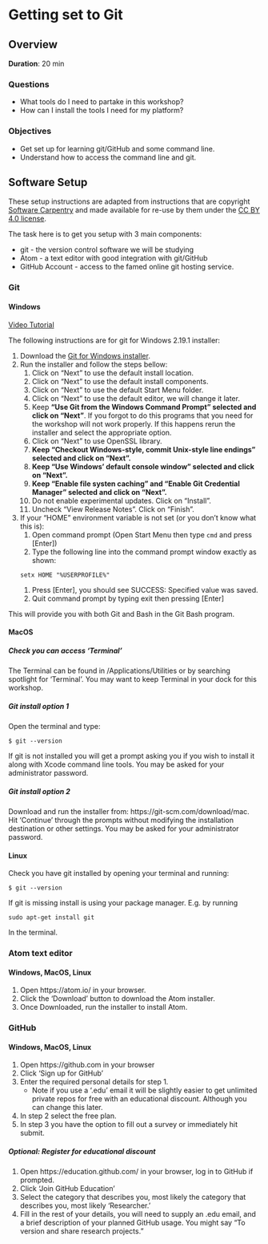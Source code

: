 # Getting set to Git

## Overview
**Duration**: 20 min

### Questions
* What tools do I need to partake in this workshop?
* How can I install the tools I need for my platform?

### Objectives
* Get set up for learning git/GitHub and some command line.
* Understand how to access the command line and git.

## Software Setup

These setup instructions are adapted from instructions that are copyright
[Software Carpentry](http://software-carpentry.org/) and made available for
re-use by them under the [CC BY 4.0
license](https://creativecommons.org/licenses/by/4.0/legalcode).

The task here is to get you setup with 3 main components:

  * git - the version control software we will be studying
  * Atom - a text editor with good integration with git/GitHub
  * GitHub Account - access to the famed online git hosting service.

### Git

#### Windows

[Video Tutorial](https://www.youtube.com/watch?v=339AEqk9c-8)

The following instructions are for git for Windows 2.19.1 installer:

1. Download the [Git for Windows installer](https://git-for-windows.github.io/).
1. Run the installer and follow the steps bellow:
    1. Click on "Next" to use the default install location.
    1. Click on "Next" to use the default install components.
    1. Click on "Next" to use the default Start Menu folder.
    1. Click on "Next" to use the default editor, we will change it later.
    1. Keep **"Use Git from the Windows Command Prompt" selected and click on "Next"**. If you forgot to do this programs that you need for the workshop will not work properly. If this happens rerun the installer and select the appropriate option.
    1. Click on "Next" to use OpenSSL library.
    1. **Keep "Checkout Windows-style, commit Unix-style line endings" selected and click on "Next".**
    1. **Keep "Use Windows' default console window" selected and click on "Next".**
    1. **Keep "Enable file systen caching" and "Enable Git Credential Manager" selected and click on "Next".** 
    1. Do not enable experimental updates. Click on "Install".
    1. Uncheck "View Release Notes". Click on "Finish".
1. If your "HOME" environment variable is not set (or you don't know what this is):
    1. Open command prompt (Open Start Menu then type `cmd`  and press [Enter])
    1. Type the following line into the command prompt window exactly as shown:

    ``` 
    setx HOME "%USERPROFILE%"
    ```
    1. Press [Enter], you should see SUCCESS: Specified value was saved.
    1. Quit command prompt by typing exit then pressing [Enter]

This will provide you with both Git and Bash in the Git Bash program.

#### MacOS

##### Check you can access 'Terminal'
The Terminal can be found in /Applications/Utilities or by searching spotlight for 'Terminal'. You may want to keep Terminal in your dock for this workshop.

##### Git install option 1
Open the terminal and type:

  ```
  $ git --version
  ```
  
If git is not installed you will get a prompt asking you if you wish to install it along with Xcode command line tools. You may be asked for your administrator password.

##### Git install option 2
Download and run the installer from: https://git-scm.com/download/mac. Hit
'Continue' through the prompts without modifying the installation destination or
other settings. You may be asked for your administrator password.

#### Linux
Check you have git installed by opening your terminal and running:

  ```
  $ git --version
  ```

If git is missing install is using your package manager. E.g. by running

  ```
  sudo apt-get install git
  ```

In the terminal.

### Atom text editor

#### Windows, MacOS, Linux

1. Open https://atom.io/ in your browser. 
1. Click the 'Download' button to download the Atom installer. 
1. Once Downloaded, run the installer to install Atom.

### GitHub

#### Windows, MacOS, Linux

1. Open https://github.com in your browser
1. Click 'Sign up for GitHub'
1. Enter the required personal details for step 1.
    * Note if you use a '.edu' email it will be slightly easier to get unlimited private repos for free with an educational discount. Although you can change this later.
1. In step 2 select the free plan.
1. In step 3 you have the option to fill out a survey or immediately hit submit.

##### Optional: Register for educational discount
1. Open https://education.github.com/ in your browser, log in to GitHub if prompted.
1. Click 'Join GitHub Education'
1. Select the category that describes you, most likely the category that describes you, most likely 'Researcher.'
1. Fill in the rest of your details, you will need to supply an .edu email, and a brief description of your planned GitHub usage. You might say "To version and share research projects." 
